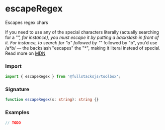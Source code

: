 # escapeRegex

Escapes regex chars

If you need to use any of the special characters literally (actually searching
for a "_", for instance), you must escape it by putting a backslash in front of
it. For instance, to search for "a" followed by "_" followed by "b", you'd use
/a\*b/ — the backslash "escapes" the "\*", making it literal instead of special.
Read more on
[MDN](https://developer.mozilla.org/en-US/docs/Web/JavaScript/Guide/Regular_Expressions#escaping)

### Import

```typescript copy
import { escapeRegex } from '@fullstacksjs/toolbox';
```

### Signature

```typescript copy
function escapeRegex(s: string): string {}
```

### Examples

```typescript copy
// TODO
```
